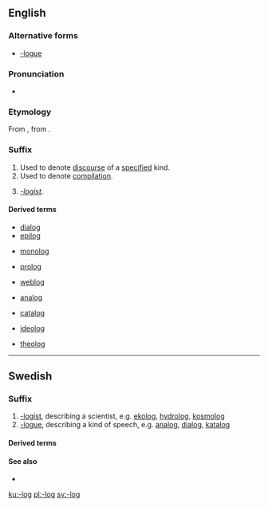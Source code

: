 ==English==

===Alternative forms===
* [[-logue]]

===Pronunciation===
* {{a|US}} {{IPA|/lɒɡ/}}

===Etymology===
From {{etyl|fr|sort=logue}} {{term|-logue|lang=fr}}, from {{etyl|grc|sort=logue}} {{term|-λόγος|tr=-logos||one who speaks (in a certain manner)|lang=grc}}.

===Suffix===
{{en-suffix|sort=log}}

# Used to denote [[discourse]] of a [[specify|specified]] kind.
# Used to denote [[compilation]].
# {{rare|sort=log}} ''[[-logist]]''.

====Derived terms====
{{rel-top4|-discourse}}
* [[dialog]]
* [[epilog]]
{{rel-mid4}}
* [[monolog]]
{{rel-mid4}}
* [[prolog]]
{{rel-mid4}}
* [[weblog]]
{{rel-bottom}}
{{rel-top4|-compilation}}
* [[analog]]
{{rel-mid4}}
* [[catalog]]
{{rel-mid4}}
{{rel-mid4}}
{{rel-bottom}}
{{rel-top4|-logist}}
{{rel-mid4}}
* [[ideolog]]
{{rel-mid4}}
{{rel-mid4}}
* [[theolog]]
{{rel-bottom}}

----

==Swedish==

===Suffix===
{{head|sv|suffix|definite singular|-logen|indefinite plural|-loger|definite plural|-logerna|sort=log}}

# [[-logist]], describing a scientist, e.g. [[ekolog]], [[hydrolog]], [[kosmolog]]
# [[-logue]], describing a kind of speech, e.g. [[analog]], [[dialog]], [[katalog]]

====Derived terms====
{{suffixsee|sv}}

====See also====
* {{l|sv|-logi}}

[[ku:-log]]
[[pl:-log]]
[[sv:-log]]